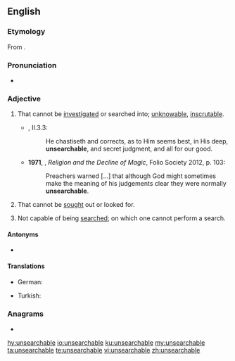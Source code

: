 ==English==

===Etymology===
From {{prefix|un|searchable|lang=en}}.

===Pronunciation===
* {{a|UK}} {{IPA|/ʌnˈsəːtʃəb(ə)l/|lang=en}}

===Adjective===
{{en-adj}}

# That cannot be [[investigated]] or searched into; [[unknowable]], [[inscrutable]].
#* {{RQ:RBrtn AntmyMlncly}}, II.3.3:
#*: He chastiseth and corrects, as to Him seems best, in His deep, '''unsearchable''', and secret judgment, and all for our good.
#* '''1971''', {{w|Keith Thomas (historian)|Keith Thomas}}, ''Religion and the Decline of Magic'', Folio Society 2012, p. 103:
#*: Preachers warned […] that although God might sometimes make the meaning of his judgements clear they were normally '''unsearchable'''.
# That cannot be [[sought]] out or looked for.
# {{lb|en|computing}} Not capable of being [[search]]ed; on which one cannot perform a search.

====Antonyms====
* {{l|en|searchable}}

====Translations====
{{trans-top}}
* German: {{t|de|undurchsuchbar}}
{{trans-mid}}
* Turkish: {{t|tr|aranamaz}}
{{trans-bottom}}

===Anagrams===
* {{l|en|unreachables}}

[[hy:unsearchable]]
[[io:unsearchable]]
[[ku:unsearchable]]
[[my:unsearchable]]
[[ta:unsearchable]]
[[te:unsearchable]]
[[vi:unsearchable]]
[[zh:unsearchable]]